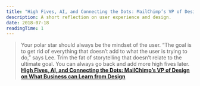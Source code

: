 ```yaml
---
title: "High Fives, AI, and Connecting the Dots: MailChimp’s VP of Design on What Business can Learn from Design"
description: A short reflection on user experience and design.
date: 2018-07-18
readingTime: 1
---
```


>Your polar star should always be the mindset of the user. “The goal is to get rid of everything that doesn’t add to what the user is trying to do,” says Lee. Trim the fat of storytelling that doesn’t relate to the ultimate goal. You can always go back and add more high fives later.
**<a href="https://99u.adobe.com/articles/59286/high-fives-ai-and-connecting-the-dots-mailchimps-vp-of-design-on-what-business-can-learn-from-design?utm_content=buffer59db9&utm_medium=twitter.com&utm_source=social&utm_campaign=buffer">High Fives, AI, and Connecting the Dots: MailChimp’s VP of Design on What Business can Learn from Design</a>**